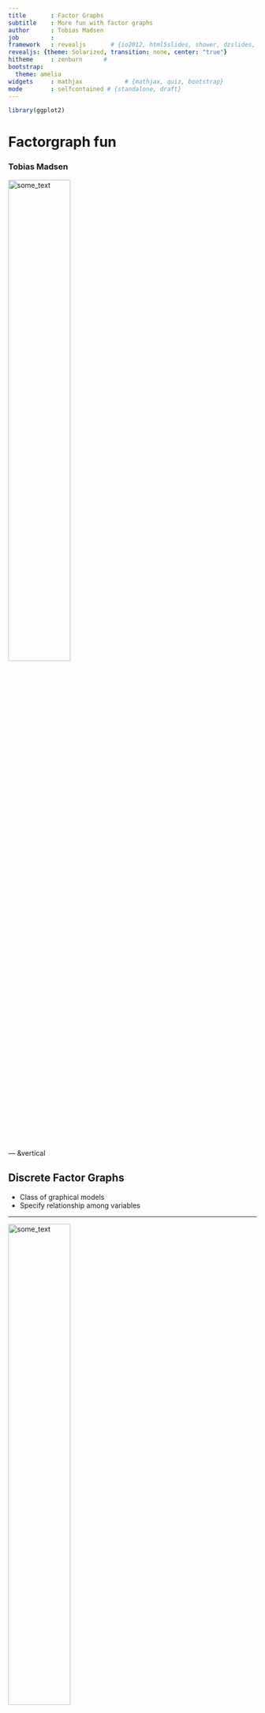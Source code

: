 ```yaml
---
title       : Factor Graphs
subtitle    : More fun with factor graphs
author      : Tobias Madsen
job         : 
framework   : revealjs       # {io2012, html5slides, shower, dzslides, ...}
revealjs: {theme: Solarized, transition: none, center: "true"}
hitheme     : zenburn      # 
bootstrap:
  theme: amelia
widgets     : mathjax            # {mathjax, quiz, bootstrap}
mode        : selfcontained # {standalone, draft}
---
```


<script src="http://ajax.googleapis.com/ajax/libs/jquery/1.9.1/jquery.min.js"></script>

```r
library(ggplot2)
```

# Factorgraph fun
### Tobias Madsen
<img src="../fig/AU_logo.png"  alt="some_text" width='50%' style="background:none; border:none; box-shadow:none;">

--- &vertical

## Discrete Factor Graphs

- Class of graphical models
- Specify relationship among variables

***

<img src="../fig/mixture_fac.svg"  alt="some_text" width='50%' margin='100px 15% 0% 15%' style="background:none; border:none; box-shadow:none;">

- Consists of variables and factors
- Factors have potentials
- The likelihood is the product of potentials

***

<img src="../fig/mixture_fac.svg"  alt="some_text" width='50%' margin='100px 15% 0% 15%' style="background:none; border:none; box-shadow:none;">

$$
p(x) = f_a(x_1)f_b(x_2)
$$

--- &vertical

## Known models
* Cast known models into DFGs

***

Hidden Markov Model

<img src="../fig/hmm.svg"  alt="some_text" width='50%' margin='100px 15% 0% 15%' style="background:none; border:none; box-shadow:none;">

***

Phylogenetic Models

<img src="../fig/phylo.svg"  alt="some_text" width='50%' margin='100px 15% 0% 15%' style="background:none; border:none; box-shadow:none;">


--- &vertical

## Local Examples
- Michals normal/cancer model
- SCFG
- Augmented motifs
- Malene, Johanna et al

***

# Micha&#322;
<img src="../fig/michal.png"  alt="some_text" width='50%' margin='100px 15% 0% 15%'>

***

# Sudhakar
<img src="../fig/sudhakar.png"  alt="some_text" width='50%' margin='100px 15% 0% 15%'>

***

# Myself
<img src="../fig/cons.svg" alt="some_text" width='50%' margin='100px 15% 0% 15%'>

***

# Myself

<img src="../fig/pwm.png"  alt="some_text" width='50%' margin='100px 15% 0% 15%'>

--- &vertical

## R Interface
### NB! Very imature

***

## Specifying factor graph

<!---
NB! Caching code with Rcpp modules causes crashes
-->

```r
library(PGMscore)
varDim <- rep(4,6)
facPot <- c(list(matrix(0.25,1,4)),
            list(matrix(0.25,4,4)),
            list(matrix(0.25,4,4)),
            list(matrix(0.25,4,4)),
            list(matrix(0.25,4,4)),
            list(matrix(0.25,4,4)))
facNbs <- c(list(c(1L)),
            list(c(1L,2L)),
            list(c(1L,3L)),
            list(c(3L,4L)),
            list(c(3L,5L)),
            list(c(5L,6L)) )
facNames = c("Prior",rep("Int",5))
varNames = c("Foo","Bar","Baz","Do","Re","Mi")
mydfg <- dfg(varDim, facPot, facNbs, varNames, facNames)
``` 

***

## Plotting

```r
plot(mydfg)
```

---

## Most Probable State

```r
varDim <- rep(4,4)
facPot <- c(list(matrix(c(0.05,0.05,0.20,0.70),1,4)),
            list(matrix(c(0.05,0.05,0.70,0.20),1,4)),
            list(matrix(c(0.70,0.20,0.05,0.05),1,4)),
            list(matrix(c(0.05,0.70,0.20,0.05),1,4)))
facNbs <- c(list(c(1L)),
            list(c(2L)),
            list(c(3L)),
            list(c(4L)))

mydfg2 <- dfg(varDim, facPot, facNbs)
mydfg2$dfgmodule$maxProbState(list(),c(0,0,1,0), c(F,F,T,F))+1
```

---

## Factor Expectation Counts
```r
varDim <- rep(2L, 2)
facPot <- c(list(matrix(c(0.5, 0.5),1,2)),
            list(matrix(c(0.75,0.25,0.25,0.75),2,2)))
facNbs <- c(list(c(1L)),
            list(c(1L,2L)) )

mydfg3 <- dfg(varDim, facPot, facNbs)

mydfg3$dfgmodule$facExpCounts(list(), matrix(c(NA,1,
                                              0,1,
                                              1,NA), 3, 2) )
```

--- &vertical

## Comparing two models
Use bayes factor, the ratio between likelihoods

$$
K = \frac{P(X|M_2)}{P(X|M_1)}
$$

***

## Tail Approximations

Same as comparing loglikelihood-ratio 

$$
S(x) = \log \frac{\prod_{\mathcal{A}}f_a^\prime(x_a)}{\prod_{\mathcal{A}}f_a(x_a)} = \sum_{\mathcal{A}} \left[\log f_a^\prime(x_a) - \log f_a(x_a)\right]
$$

***

## Finding p-value
Assess the FDR given a score treshold
 
> - naive sampling
> - importance sampling
> - saddlepoint approximation

--- &vertical

## Naive Sampling

***

```r
varDim <- rep(4,6)
facPot <- c(list(matrix(0.25,1,4)),
            list(matrix(0.25,4,4)),
            list(matrix(0.25,4,4)),
            list(matrix(0.25,4,4)),
            list(matrix(0.25,4,4)),
            list(matrix(0.25,4,4)))
facNbs <- c(list(c(1L)),
            list(c(1L,2L)),
            list(c(1L,3L)),
            list(c(3L,4L)),
            list(c(3L,5L)),
            list(c(5L,6L)) )
mydfg <- dfg(varDim, facPot, facNbs)
```

***

```r
plot(mydfg)
```

***

```r
rndDist <- function(row,col){
  x <- rexp(row*col,1/(c(1:row)+2))
  mat <- matrix(x, row, col, byrow = T)
  mat/rowSums(mat)
}
set.seed(1)
facPotFg <- c(list(rndDist(1,4)),
              list(rndDist(4,4)),
              list(rndDist(4,4)),
              list(rndDist(4,4)),
              list(rndDist(4,4)),
              list(rndDist(4,4)))
```

***

```r
x <- seq(-3,4,0.01)
dfnaive <- tailIS(x, n=1000, alpha=0, dfg=mydfg, facPotFg=facPotFg)
```

***

```r
ggplot(dfnaive, aes(x=x,y=p)) + geom_line() + theme_bw() +
  scale_y_log10() + 
  geom_ribbon(aes(ymin=pmax(low,0.0001),ymax=high),alpha=0.3,fill="blue") +
  annotation_logticks(sides="l")
```

***

## Naive sampling

Naive sampling s**cks at estimating tail probabilities because

.fragment <b>Rare events are rare</b>

--- &vertical

## Importance sampling

- Sample from another distribution
- Reweight samples

***

```r
options(digits = 12)
set.seed(1)
```

```r
#True value
pnorm(4, 0, 1, lower.tail = F)

#Naive Sampling
naive <- rnorm(100000, 0,1) > 4
mean(naive)

#Importance Sampling
is    <- rnorm(100000, 5, 1)
is    <- (dnorm(is, 0, 1)/dnorm(is, 5, 1))*(is>4)
mean(is)
```

***

## Importance Sampling Distributions

Use a class of distributions parameterized by $\alpha$

$$
P^{IS}(X) = P_{M_1}(X)^{(1-\alpha)}P_{M_2}(X)^{\alpha}
$$

***

```r
x <- seq(-3,4,0.01)
dfis <- tailIS(x, n=1000, alpha=1.5, dfg=mydfg, facPotFg=facPotFg)
```

***

```r
ggplot(dfis, aes(x=x,y=p)) + geom_line() + theme_bw() +
  scale_y_log10() + 
  geom_ribbon(aes(ymin=pmax(low,0.0001),ymax=high),alpha=0.3,fill="red") +
  annotation_logticks(sides="l")
```

***

### Combining alphas

```r
x <- seq(-3,4,0.01)
dfis_combined <- tailIS(x, n=1000, alpha=c(0,0.5,1.5), dfg=mydfg, facPotFg=facPotFg)
```

***

```r
ggplot(dfis_combined, aes(x=x,y=p)) + geom_line() + theme_bw() +
  scale_y_log10() + 
  geom_ribbon(aes(ymin=pmax(low,0.0001),ymax=high),alpha=0.3,fill="red") +
  annotation_logticks(sides="l")
```

--- &vertical

## Saddlepoint approximation

***

### Moment generating function

$$
P(S > s) = 
$$

***

```r
x <- seq(-3,4,0.01)
dfsaddle <- tailSaddle(x, mydfg, facPotFg)
```

***

```r
ggplot(dfsaddle, aes(x=x,y=p)) + geom_line() + theme_bw() + 
  scale_y_log10() +
  ylab("p-value") + xlab("score") +
  ggtitle("Saddlepoint approximation of the upper tail")
```

---

### Comparison of all three methods


```r
ggplot(dfsaddle, aes(x=x)) + geom_line(aes(y=p),linetype="longdash") +
  geom_line(data=dfis, aes(y=p), colour="red") +
  geom_line(data=dfnaive, aes(y=p), colour="blue") +
  geom_ribbon(data=dfis, aes(ymin=pmax(low, 0.001),ymax=high),alpha=0.3,fill="red") +
  geom_ribbon(data=dfnaive, aes(ymin=pmax(low, 0.001),ymax=high),alpha=0.3,fill="blue") +
  theme_bw() + 
  scale_y_log10() +
  ylab("p-value") + 
  xlab("score") +
  ggtitle("Estimates of uppertail of score function") +
  annotation_logticks(sides="l")
```

---

## Acknowledgements
<img src="../fig/finish.jpg"  alt="some_text" width='50%' margin='100px 15% 0% 15%' style="background:none; border:none; box-shadow:none;">
### Jakob Skou
### Jens Ledet
### Asger Hobolth

